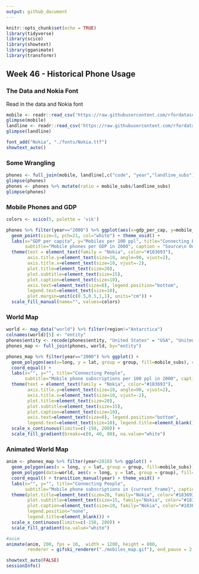 ```yaml
---
output: github_document
---
```


```r
knitr::opts_chunk$set(echo = TRUE)
library(tidyverse)
library(scico)
library(showtext)
library(gganimate)
library(transformr)
```

## Week 46 - Historical Phone Usage

### The Data and Nokia Font
Read in the data and Nokia font
```r
mobile <- readr::read_csv('https://raw.githubusercontent.com/rfordatascience/tidytuesday/master/data/2020/2020-11-10/mobile.csv')
glimpse(mobile)
landline <- readr::read_csv('https://raw.githubusercontent.com/rfordatascience/tidytuesday/master/data/2020/2020-11-10/landline.csv')
glimpse(landline)

font_add("Nokia", "./fonts/Nokia.ttf")
showtext_auto()
```

### Some Wrangling


```r
phones <- full_join(mobile, landline[,c("code", "year","landline_subs")], by=c("code", "year"))
glimpse(phones)
phones <- phones %>% mutate(ratio = mobile_subs/landline_subs)
glimpse(phones)
```


### Mobile Phones and GDP 

```r
colors <- scico(5, palette = 'vik')

phones %>% filter(year=="2000") %>% ggplot(aes(x=gdp_per_cap, y=mobile_subs, fill=continent)) + 
  geom_point(size=3, pch=21, col="white") + theme_void() + 
  labs(x="GDP per capita", y="Mobiles per 100 ppl", title="Connecting People", 
       subtitle="Mobile phones per GDP in 2000", caption = "Source\n OurWorldInData.org") + 
  theme(text = element_text(family = "Nokia", color="#183693"),
        axis.title.y=element_text(size=10, angle=90, vjust=2), 
        axis.title.x=element_text(size=10, vjust=-2), 
        plot.title=element_text(size=20),
        plot.subtitle=element_text(size=15),
        plot.caption=element_text(size=10),
        axis.text=element_text(size=0), legend.position="bottom", 
        legend.text=element_text(size=10), 
        plot.margin=unit(c(0.5,0.5,1,1), units="cm")) +
  scale_fill_manual(name="", values=colors)
```

### World Map 

```r
world <- map_data("world") %>% filter(region!="Antarctica")
colnames(world)[5] <- "entity"
phones$entity <- recode(phones$entity, "United States" = "USA", "United Kingdom" = "UK")
phones_map <- full_join(phones, world, by="entity")

phones_map %>% filter(year=="2000") %>% ggplot() + 
  geom_polygon(aes(x=long, y = lat, group = group, fill=mobile_subs), color="grey40") + theme_void() +
  coord_equal() +
  labs(x="", y="", title="Connecting People", 
       subtitle="Mobile phone subscriptions per 100 ppl in 2000", caption = "Source\n OurWorldInData.org") + 
  theme(text = element_text(family = "Nokia", color="#183693"),
        axis.title.y=element_text(size=10, angle=90, vjust=2), 
        axis.title.x=element_text(size=10, vjust=-2), 
        plot.title=element_text(size=20),
        plot.subtitle=element_text(size=15),
        plot.caption=element_text(size=10),
        axis.text=element_text(size=0), legend.position="bottom", 
        legend.text=element_text(size=10), legend.title=element_blank()) + 
  scale_x_continuous(limits=c(-150, 200)) +
  scale_fill_gradient(breaks=c(0, 40, 80), na.value="white")
```

### Animated World Map
```r

anim <- phones_map %>% filter(year<2018) %>% ggplot() + 
  geom_polygon(aes(x = long, y = lat, group = group, fill=mobile_subs)) +
  geom_polygon(data=world, aes(x = long, y = lat, group = group), fill=NA, color="grey40") +
  coord_equal() + transition_manual(year) + theme_void() + 
  labs(x="", y="", title="Connecting People", 
       subtitle="Mobile phone subscriptions in {current_frame}", caption = "Source\n OurWorldInData.org") + 
  theme(plot.title=element_text(size=20, family="Nokia", color="#183693"),
        plot.subtitle=element_text(size=15, family="Nokia", color="#183693"),
        plot.caption=element_text(size=10, family="Nokia", color="#183693"),
        legend.position="none", 
        legend.title=element_blank()) +
  scale_x_continuous(limits=c(-150, 200)) + 
  scale_fill_gradient(na.value="white")

#anim
animate(anim, 200, fps = 10,  width = 1200, height = 800,
        renderer = gifski_renderer("./mobiles_map.gif"), end_pause = 2, start_pause =  2)
```

```r
showtext_auto(FALSE)
sessionInfo()
```